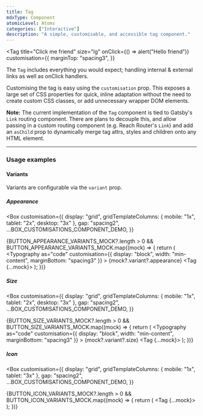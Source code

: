 ```yaml
---
title: Tag
mdxType: Component
atomicLevel: Atoms
categories: ["Interactive"]
description: "A simple, customisable, and accessible tag component."
---
```



<Tag
  title="Click me friend"
  size="lg"
  onClick={() => alert("Hello friend")}
  customisation={{
    marginTop: "spacing3",
  }}
></Tag>

The `Tag` includes everything you would expect; handling internal & external
links as well as onClick handlers.

Customising the tag is easy using the `customisation` prop. This exposes a large
set of CSS properties for quick, inline adaptation without the need to create
custom CSS classes, or add unnecessary wrapper DOM elements.

**Note:** The current implementation of the `Tag` component is tied to Gatsby's
`Link` routing component. There are plans to decouple this, and allow passing in
a custom routing component (e.g. Reach Router's `Link`) and add an `asChild`
prop to dynamically merge tag attrs, styles and children onto any HTML element.

---

### Usage examples

#### Variants

Variants are configurable via the `variant` prop.

##### Appearance

<Box
  customisation={{
    display: "grid",
    gridTemplateColumns: { mobile: "1x", tablet: "2x", desktop: "3x" },
    gap: "spacing2",
    ...BOX_CUSTOMISATIONS_COMPONENT_DEMO,
  }}
>
  {BUTTON_APPEARANCE_VARIANTS_MOCK?.length > 0 &&
    BUTTON_APPEARANCE_VARIANTS_MOCK.map((mock) => {
      return (
        <Box>
            <Typography
              as="code"
              customisation={{ display: "block", width: "min-content", marginBottom: "spacing3" }}
            >
              {mock?.variant?.appearance}
            </Typography>
          <Tag {...mock}></Tag>
        </Box>
      );
    })}

</Box>

##### Size

<Box
  customisation={{
    display: "grid",
    gridTemplateColumns: { mobile: "1x", tablet: "2x", desktop: "3x" },
    gap: "spacing2",
    ...BOX_CUSTOMISATIONS_COMPONENT_DEMO,
  }}
>
  {BUTTON_SIZE_VARIANTS_MOCK?.length > 0 &&
    BUTTON_SIZE_VARIANTS_MOCK.map((mock) => {
      return (
        <Box>
            <Typography
              as="code"
              customisation={{ display: "block", width: "min-content", marginBottom: "spacing3" }}
            >
              {mock?.variant?.size}
            </Typography>
          <Tag {...mock}></Tag>
        </Box>
      );
    })}

</Box>

##### Icon

<Box
  customisation={{
    display: "grid",
    gridTemplateColumns: { mobile: "1x", tablet: "3x" },
    gap: "spacing2",
    ...BOX_CUSTOMISATIONS_COMPONENT_DEMO,
  }}
>
  {BUTTON_ICON_VARIANTS_MOCK?.length > 0 &&
    BUTTON_ICON_VARIANTS_MOCK.map((mock) => {
      return (
        <Box>
          <Tag {...mock}></Tag>
        </Box>
      );
    })}
</Box>

